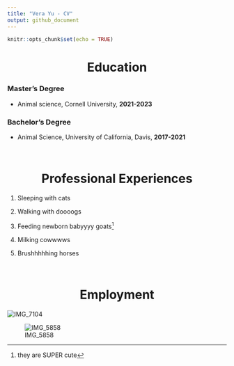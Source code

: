 ```yaml
---
title: "Vera Yu - CV"
output: github_document
---
```


```r
knitr::opts_chunk$set(echo = TRUE)
```

<h1 align="center">Education</h1>


### Master's Degree

* Animal science, Cornell University, **2021-2023**

### Bachelor's Degree

* Animal Science, University of California, Davis, **2017-2021**

<br>

<h1 align="center">Professional Experiences</h1>

1. Sleeping with cats

2. Walking with doooogs

3. Feeding newborn babyyyy goats^[they are SUPER cute]

4. Milking cowwwws

5. Brushhhhhing horses

<br>

<h1 align="center">Employment</h1>

![IMG_7104](https://user-images.githubusercontent.com/123325489/216679736-ff48592b-cbc1-404d-903a-c789612a8a94.JPG)
<br>

![IMG_5858](https://user-images.githubusercontent.com/123325489/216679743-118dfef7-c07e-4416-bf06-a9266e5c20ba.jpeg)



